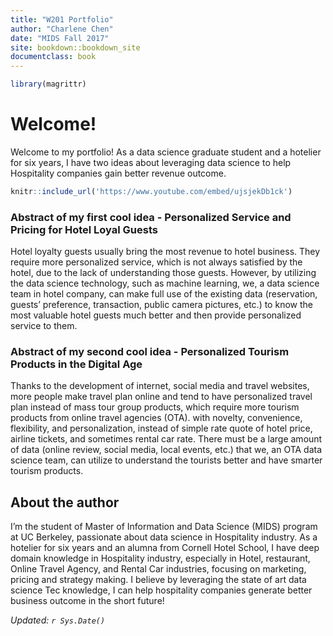 ```yaml
---
title: "W201 Portfolio"
author: "Charlene Chen"
date: "MIDS Fall 2017"
site: bookdown::bookdown_site
documentclass: book
---
```


<!-- This won't be displayed but it will initialize your R session. Add any R libraries you need here. -->
```r
library(magrittr)
```


# Welcome!

<!-- You can include images saved within your repo... -->
<!---```{r hello-world,echo=FALSE,fig.cap='Hello World!',fig.align='center',out.width='50%'}
knitr::include_graphics('img/hello-world.png')
``` -->

Welcome to my portfolio! As a data science graduate student and a hotelier for six years, I have two ideas about leveraging data science to help Hospitality companies gain better revenue outcome.



<!-- Below this line is just examples of how you can embed video from Google Drive. First you have to enable sharing, then just get the object ID which is that long string between d/ and /preview and will also be appended to any sharing link you generate for your video. -->
<p>
```r
knitr::include_url('https://www.youtube.com/embed/ujsjekDb1ck')
```


### Abstract of my first cool idea - Personalized Service and Pricing for Hotel Loyal Guests

Hotel loyalty guests usually bring the most revenue to hotel business. They require more personalized service, which is not always satisfied by the hotel, due to the lack of understanding those guests. However, by utilizing the data science technology, such as machine learning, we, a data science team in hotel company, can make full use of the existing data (reservation, guests' preference, transaction, public camera pictures, etc.) to know the most valuable hotel guests much better and then provide personalized service to them.
 

### Abstract of my second cool idea - Personalized Tourism Products in the Digital Age

Thanks to the development of internet, social media and travel websites, more people make travel plan online and tend to have personalized travel plan instead of mass tour group products, which require more tourism products from online travel agencies (OTA). with novelty, convenience, flexibility, and personalization, instead of simple rate quote of hotel price, airline tickets, and sometimes rental car rate. There must be a large amount of data (online review, social media, local events, etc.) that we, an OTA data science team, can utilize to understand the tourists better and have smarter tourism products. 


## About the author

I'm the student of Master of Information and Data Science (MIDS) program at UC Berkeley, passionate about data science in Hospitality industry. As a hotelier for six years and an alumna from Cornell Hotel School, I have deep domain knowledge in Hospitality industry, especially in Hotel, restaurant, Online Travel Agency, and Rental Car industries, focusing on marketing, pricing and strategy making. I believe by leveraging the state of art data science Tec knowledge, I can help hospitality companies generate better business outcome in the short future!


*Updated: `r Sys.Date()`*
